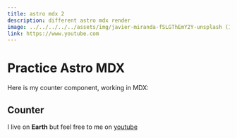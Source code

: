 ```yaml
---
title: astro mdx 2
description: different astro mdx render
image: ../../../../../assets/img/javier-miranda-fSLGThEmY2Y-unsplash (1).jpg
link: https://www.youtube.com
---
```




# Practice Astro MDX

Here is my counter component, working in MDX:

## Counter

I live on **Earth** but feel free to me on [youtube](https://www.youtube.com)
